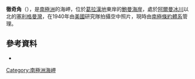 {{Coord|67|51|S|65|35|W|source:GNIS|display=title}}

'''徹奇角'''（{{lang-en|Cape Church}}），是[[南極洲|南極洲]]的海岬，位於[[葛拉漢地|葛拉漢地]]東岸的[[鮑曼海岸|鮑曼海岸]]，處於[[阿爾曼冰川|阿爾曼冰川]]以北的[[塞利格曼灣|塞利格曼灣]]，在1940年由[[美國|美國]]研究隊拍攝空中照片，現時由[[南極條約體系|南極條約體系]]管理。

==參考資料==
* {{usgs-gazetteer|id=2784|name=Church, Cape}}

{{DEFAULTSORT:Cape Church}}
[[Category:南極洲海岬|Category:南極洲海岬]]


{{BowmanCoast-geo-stub}}